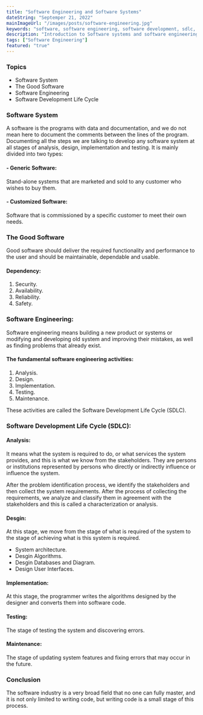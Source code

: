```yaml
---
title: "Software Engineering and Software Systems"
dateString: "Septemper 21, 2022"
mainImageUrl: "/images/posts/software-engineering.jpg"
keywords: "software, software engineering, software development, sdlc, software systems، هندسة البرمجيات"
description: "Introduction to Software systems and software engineering."
tags: ["Software Engineering"]
featured: "true"
---
```


### Topics

- Software System
- The Good Software
- Software Engineering
- Software Development Life Cycle

### Software System

A software is the programs with data and documentation, and we do not mean here to
document the comments between the lines of the program.
Documenting all the steps we are talking to develop any software system at all stages of
analysis, design, implementation and testing.
It is mainly divided into two types:

#### - Generic Software:

Stand-alone systems that are marketed and sold to any customer who wishes to
buy them.

#### - Customized Software:

Software that is commissioned by a specific customer to meet their own needs.

### The Good Software

Good software should deliver the required functionality and performance to the user
and should be maintainable, dependable and usable.

#### Dependency:

1. Security.
2. Availability.
3. Reliability.
4. Safety.

### Software Engineering:

Software engineering means building a new product or systems or modifying and
developing old system and improving their mistakes, as well as finding problems that
already exist.

#### The fundamental software engineering activities:

1. Analysis.
2. Design.
3. Implementation.
4. Testing.
5. Maintenance.

These activities are called the Software Development Life Cycle (SDLC).

### Software Development Life Cycle (SDLC):

#### Analysis:

It means what the system is required to do, or what services the system provides, and this is what we know from the stakeholders.
They are persons or institutions represented by persons who directly or indirectly influence or influence the system.

After the problem identification process, we identify the stakeholders and then collect the system requirements.
After the process of collecting the requirements, we analyze and classify them in agreement with the stakeholders and this is called a characterization or analysis.

#### Desgin:

At this stage, we move from the stage of what is required of the system to the stage of achieving what is this system is required.

- System architecture.
- Desgin Algorithms.
- Desgin Databases and Diagram.
- Design User Interfaces.

#### Implementation:

At this stage, the programmer writes the algorithms designed by the designer and converts them into
software code.

#### Testing:

The stage of testing the system and discovering errors.

#### Maintenance:

The stage of updating system features and fixing errors that may occur in the future.

### Conclusion

The software industry is a very broad field that no one can fully master, and it is not only limited to writing code, but writing code is a small stage of this process.
